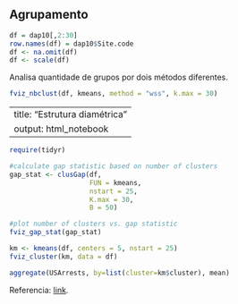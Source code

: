 

## Agrupamento


```r
df = dap10[,2:30]
row.names(df) = dap10$Site.code
df <- na.omit(df)
df <- scale(df)
```

Analisa quantidade de grupos por dois métodos diferentes.

```r
fviz_nbclust(df, kmeans, method = "wss", k.max = 30)
```

---
title: "Estrutura diamétrica"
output: html_notebook
---

```r
require(tidyr)
```

```r
#calculate gap statistic based on number of clusters
gap_stat <- clusGap(df,
                    FUN = kmeans,
                    nstart = 25,
                    K.max = 30,
                    B = 50)

#plot number of clusters vs. gap statistic
fviz_gap_stat(gap_stat)
```

```r
km <- kmeans(df, centers = 5, nstart = 25)
fviz_cluster(km, data = df)
```


```r
aggregate(USArrests, by=list(cluster=km$cluster), mean)
```


Referencia: [link](https://www.statology.org/k-means-clustering-in-r/).